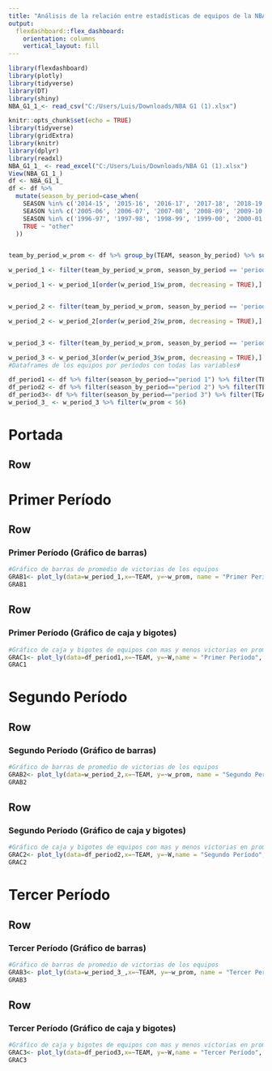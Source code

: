 ```yaml
---
title: "Análisis de la relación entre estadísticas de equipos de la NBA con más y menos victorias durante períodos de nueve años comprendido entre 1996 y 2023"
output: 
  flexdashboard::flex_dashboard:
    orientation: columns
    vertical_layout: fill
---
```

```r
library(flexdashboard)
library(plotly)
library(tidyverse)
library(DT)
library(shiny)
NBA_G1_1_<- read_csv("C:/Users/Luis/Downloads/NBA G1 (1).xlsx")
```

```r
knitr::opts_chunk$set(echo = TRUE)
library(tidyverse)
library(gridExtra)
library(knitr)
library(dplyr)
library(readxl)
NBA_G1_1_ <- read_excel("C:/Users/Luis/Downloads/NBA G1 (1).xlsx")
View(NBA_G1_1_)
df <- NBA_G1_1_
df <- df %>%
  mutate(season_by_period=case_when(
    SEASON %in% c('2014-15', '2015-16', '2016-17', '2017-18', '2018-19', '2019-20', '2020-21', '2021-22', '2022-23') ~ "period 3",
    SEASON %in% c('2005-06', '2006-07', '2007-08', '2008-09', '2009-10', '2010-11', '2011-12', '2012-13', '2013-14') ~ "period 2",
    SEASON %in% c('1996-97', '1997-98', '1998-99', '1999-00', '2000-01', '2001-02', '2002-03', '2003-04', '2004-05') ~ "period 1",
    TRUE ~ "other"
  ))


team_by_period_w_prom <- df %>% group_by(TEAM, season_by_period) %>% summarise(w_prom = mean(W))

w_period_1 <- filter(team_by_period_w_prom, season_by_period == 'period 1')

w_period_1 <- w_period_1[order(w_period_1$w_prom, decreasing = TRUE),]


w_period_2 <- filter(team_by_period_w_prom, season_by_period == 'period 2')

w_period_2 <- w_period_2[order(w_period_2$w_prom, decreasing = TRUE),]


w_period_3 <- filter(team_by_period_w_prom, season_by_period == 'period 3')

w_period_3 <- w_period_3[order(w_period_3$w_prom, decreasing = TRUE),]
#Dataframes de los equipos por períodos con todas las variables#

df_period1 <- df %>% filter(season_by_period=="period 1") %>% filter(TEAM=="Los Angeles Lakers"|TEAM=="Golden State Warriors")
df_period2 <- df %>% filter(season_by_period=="period 2") %>% filter(TEAM=="San Antonio Spurs"|TEAM=="Minnesota Timberwolves")
df_period3<- df %>% filter(season_by_period=="period 3") %>% filter(TEAM=="Golden State Warriors"|TEAM=="Orlando Magic")
w_period_3_ <- w_period_3 %>% filter(w_prom < 56)

```
Portada
============================================================================
Row {data-Height=600}
------------------------------------------------------------------------------
## 


Primer Período
============================================================================
Row {data-Height=600} 
-----------------------------------------------------------------------

### Primer Período (Gráfico de barras)

```r
#Gráfico de barras de promedio de victorias de los equipos
GRAB1<- plot_ly(data=w_period_1,x=~TEAM, y=~w_prom, name = "Primer Período", mode= "markers",size= 10, color ="red") %>% layout(title = "Media de victorias", xaxis = list(title="Equipos"), yaxis = list(title = "Victorias"))
GRAB1
```

Row {data-Height=400}
-----------------------------------------------------------------------

### Primer Período (Gráfico de caja y bigotes)

```r
#Gráfico de caja y bigotes de equipos con mas y menos victorias en promedio
GRAC1<- plot_ly(data=df_period1,x=~TEAM, y=~W,name = "Primer Período", type = "box", color= "red")%>% layout(title = "Victorias del Primer Período", xaxis = list(title="Equipos"), yaxis = list(title = "Victorias"))
GRAC1
```

Segundo Período
============================================================================
Row {data-Height=600} 
-----------------------------------------------------------------------

### Segundo Período (Gráfico de barras)

```r
#Gráfico de barras de promedio de victorias de los equipos
GRAB2<- plot_ly(data=w_period_2,x=~TEAM, y=~w_prom, name = "Segundo Período", mode= "markers",size= 10) %>% layout(title = "Media de victorias", xaxis = list(title="Equipos"), yaxis = list(title = "Victorias"))
GRAB2
```

Row {data-Height=400}
-----------------------------------------------------------------------

### Segundo Período (Gráfico de caja y bigotes)

```r
#Gráfico de caja y bigotes de equipos con mas y menos victorias en promedio
GRAC2<- plot_ly(data=df_period2,x=~TEAM, y=~W,name = "Segundo Período",  type = "box") %>% layout(title = "Victorias del Segundo Período", xaxis = list(title="Equipos"), yaxis = list(title = "Victorias"))
GRAC2
```

Tercer Período
============================================================================
Row {data-Height=600} 
-----------------------------------------------------------------------

### Tercer Período (Gráfico de barras)

```r
#Gráfico de barras de promedio de victorias de los equipos
GRAB3<- plot_ly(data=w_period_3_,x=~TEAM, y=~w_prom, name = "Tercer Período", mode = "markers", color = "black", size = 10) %>% layout(title = "Media de victorias", xaxis = list(title="Equipos "), yaxis = list(title = "Victorias"))
GRAB3
```

Row {data-Height=400}
-----------------------------------------------------------------------

### Tercer Período (Gráfico de caja y bigotes)

```r
#Gráfico de caja y bigotes de equipos con mas y menos victorias en promedio
GRAC3<- plot_ly(data=df_period3,x=~TEAM, y=~W,name = "Tercer Período",  type = "box",mode = "markers", color = "black", size = 10) %>% layout(title = "Victorias del Tercer Período", xaxis = list(title="Equipos"), yaxis = list(title = "Victorias"))
GRAC3 
```
